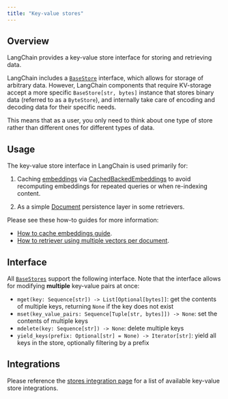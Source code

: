 ```yaml
---
title: "Key-value stores"
---
```


## Overview

LangChain provides a key-value store interface for storing and retrieving data.

LangChain includes a [`BaseStore`](https://python.langchain.com/api_reference/core/stores/langchain_core.stores.BaseStore.html) interface, which allows for storage of arbitrary data. However, LangChain components that require KV-storage accept a more specific `BaseStore[str, bytes]` instance that stores binary data (referred to as a `ByteStore`), and internally take care of encoding and decoding data for their specific needs.

This means that as a user, you only need to think about one type of store rather than different ones for different types of data.

## Usage

The key-value store interface in LangChain is used primarily for:

1. Caching [embeddings](/oss/concepts/embedding_models) via [CachedBackedEmbeddings](https://python.langchain.com/api_reference/langchain/embeddings/langchain.embeddings.cache.CacheBackedEmbeddings.html#langchain.embeddings.cache.CacheBackedEmbeddings) to avoid recomputing embeddings for repeated queries or when re-indexing content.

2. As a simple [Document](https://python.langchain.com/api_reference/core/documents/langchain_core.documents.base.Document.html#langchain_core.documents.base.Document) persistence layer in some retrievers.

Please see these how-to guides for more information:

* [How to cache embeddings guide](/oss/how_to/caching_embeddings).
* [How to retriever using multiple vectors per document](/oss/how_to/custom_retriever).

## Interface

All [`BaseStores`](https://python.langchain.com/api_reference/core/stores/langchain_core.stores.BaseStore.html) support the following interface. Note that the interface allows for modifying **multiple** key-value pairs at once:

* `mget(key: Sequence[str]) -> List[Optional[bytes]]`: get the contents of multiple keys, returning `None` if the key does not exist
* `mset(key_value_pairs: Sequence[Tuple[str, bytes]]) -> None`: set the contents of multiple keys
* `mdelete(key: Sequence[str]) -> None`: delete multiple keys
* `yield_keys(prefix: Optional[str] = None) -> Iterator[str]`: yield all keys in the store, optionally filtering by a prefix

## Integrations

Please reference the [stores integration page](/oss/integrations/stores) for a list of available key-value store integrations.
